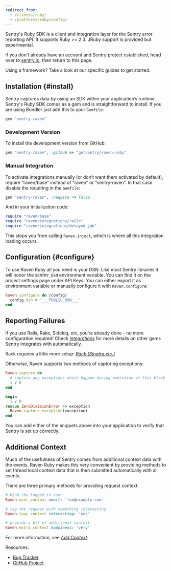 ```yaml
---
redirect_from:
  - /clients/ruby/
  - /platforms/ruby/config/
---
```


Sentry's Ruby SDK is a client and integration layer for the Sentry error reporting API. It supports Ruby >= 2.3. JRuby support is provided but experimental.

<Note><markdown>

If you don't already have an account and Sentry project established, head over to [sentry.io](https://sentry.io/signup/), then return to this page.

</markdown></Note>

Using a framework? Take a look at our specific guides to get started.

<GuideGrid platform="ruby" />

## Installation {#install}

Sentry captures data by using an SDK within your application’s runtime. Sentry's Ruby SDK comes as a gem and is straightforward to install. If you are using Bundler just add this to your `Gemfile`:

```ruby
gem "sentry-raven"
```

### Development Version

To install the development version from GitHub:

```ruby
gem "sentry-raven", :github => "getsentry/raven-ruby"
```

### Manual Integration

To activate integrations manually (or don’t want them activated by default), require “raven/base” instead of “raven” or “sentry-raven”. In that case disable the requiring in the `Gemfile`:

```ruby
gem "sentry-raven", :require => false
```

And in your initialization code:

```ruby
require "raven/base"
require "raven/integrations/rails"
require "raven/integrations/delayed_job"
```

This stops you from calling `Raven.inject`, which is where all this integration loading occurs.

## Configuration {#configure}

To use Raven Ruby all you need is your DSN. Like most Sentry libraries it will honor the `SENTRY_DSN` environment variable. You can find it on the project settings page under API Keys. You can either export it as environment variable or manually configure it with `Raven.configure`:

```ruby
Raven.configure do |config|
  config.dsn = '___PUBLIC_DSN___'
end
```

## Reporting Failures

If you use Rails, Rake, Sidekiq, etc, you’re already done - no more configuration required! Check [_Integrations_](/platforms/ruby/integrations/) for more details on other gems Sentry integrates with automatically.

Rack requires a little more setup: [_Rack (Sinatra etc.)_](/platforms/ruby/guides/rack/)

Otherwise, Raven supports two methods of capturing exceptions:

```ruby
Raven.capture do
  # capture any exceptions which happen during execution of this block
  1 / 0
end

begin
  1 / 0
rescue ZeroDivisionError => exception
  Raven.capture_exception(exception)
end
```

You can add either of the snippets above into your application to verify that Sentry is set up correctly.

## Additional Context

Much of the usefulness of Sentry comes from additional context data with the events. Raven Ruby makes this very convenient by providing methods to set thread local context data that is then submitted automatically with all events.

There are three primary methods for providing request context:

```ruby
# bind the logged in user
Raven.user_context email: 'foo@example.com'

# tag the request with something interesting
Raven.tags_context interesting: 'yes'

# provide a bit of additional context
Raven.extra_context happiness: 'very'
```

For more information, see [_Add Context_](enriching-events/context/).

Resources:

- [Bug Tracker](https://github.com/getsentry/raven-ruby/issues)
- [GitHub Project](https://github.com/getsentry/raven-ruby)
